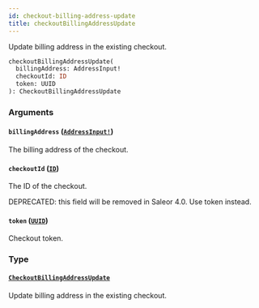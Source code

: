 ```yaml
---
id: checkout-billing-address-update
title: checkoutBillingAddressUpdate
---
```


Update billing address in the existing checkout.

```graphql
checkoutBillingAddressUpdate(
  billingAddress: AddressInput!
  checkoutId: ID
  token: UUID
): CheckoutBillingAddressUpdate

```

### Arguments

#### `billingAddress` ([`AddressInput!`](../../../developer/api-reference/inputs/address-input))

The billing address of the checkout.

#### `checkoutId` ([`ID`](../../../developer/api-reference/scalars/id))

The ID of the checkout.

DEPRECATED: this field will be removed in Saleor 4.0. Use token instead.

#### `token` ([`UUID`](../../../developer/api-reference/scalars/uuid))

Checkout token.

### Type

#### [`CheckoutBillingAddressUpdate`](../../../developer/api-reference/objects/checkout-billing-address-update)

Update billing address in the existing checkout.
